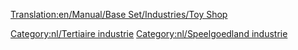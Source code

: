 [[Translation:en/Manual/Base Set/Industries/Toy Shop]]

{{nl/Industrieën|image=en/ToyShop.png
|name=Speelgoedwinkel
|climates=[[nl/Manual/Klimaat#Speelgoedland|Speelgoedland]]
|accepts=[[nl/Manual/Base Set/Cargos/Speelgoed|Speelgoed]]
|produces=Niets
|notes=Niet aanwezig in andere [[nl/Manual/Klimaat|klimaten]].
}}

{{nl/Navbox Industrieën}}
[[Category:nl/Tertiaire industrie]]
[[Category:nl/Speelgoedland industrie]]